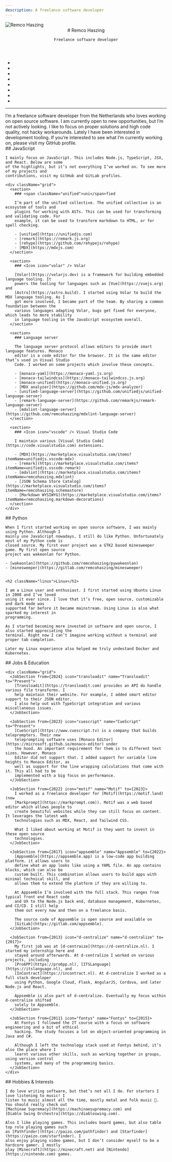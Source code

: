 ```yaml
---
description: A freelance software developer
---
```



<nav className="intro-nav">
  <img alt="Remco Haszing" height={144} srcSet={`${gravatar(144)},${gravatar(288)} 2x,${gravatar(576)} 4x`} width={144} />

  <header>
    # Remco Haszing

    Freelance software developer
  </header>

  - <ProfileLink icon="github" name="GitHub" url="https://github.com/remcohaszing" />
  - <ProfileLink icon="gitlab" name="GitLab" url="https://gitlab.com/remcohaszing" />
  - <ProfileLink icon="bluesky" name="Bluesky" url="https://bsky.app/profile/remcohaszing.nl" />
  - <ProfileLink icon="mastodon" name="Mastodon" url="https://mastodon.social/@remcohaszing" />
  - <ProfileLink icon="github-sponsors" name="Sponsor" title="Remco’s GitHub Sponsors profile" url="https://github.com/sponsors/remcohaszing" />
  - <ProfileLink icon="stackoverflow" name="StackOverflow" url="https://stackoverflow.com/u/1154610" />
  - <ProfileLink icon="npm" name="npm" url="https://npmjs.com/~remcohaszing" />
  - <ProfileLink icon="gmail" name="remcohaszing@gmail.com" title="Remco’s email address" url="mailto:remcohaszing@gmail.com" />

</nav>

---

<main>
  I’m a freelance software developer from the Netherlands who loves working on open source software.
  I am currently open to new opportunities, but I’m not actively looking. I like to focus on proper
  solutions and high code quality, not hacky workarounds. Lately I have been interested in
  development tooling. If you’re interested to see what I’m currently working on, please visit my
  GitHub profile.

  <section>
    ## <Icon icon="javascript" /> JavaScript

    I mainly focus on JavaScript. This includes Node.js, TypeScript, JSX, and React. Below are some
    of the highlights, but it’s not everything I’ve worked on. To see more of my projects and
    contributions, visit my GitHub and GitLab profiles.

    <div className="grid">
      <section>
        ### <span className="unified">uni</span>fied

        I’m part of the unified collective. The unified collective is an ecosystem of tools and
        plugins for working with ASTs. This can be used for transforming and validating code. For
        example, it can be used to transform markdown to HTML, or for spell checking.

        - [unified](https://unifiedjs.com)
        - [remark](https://remark.js.org)
        - [rehype](https://github.com/rehypejs/rehype)
        - [MDX](https://mdxjs.com)
      </section>

      <section>
        ### <Icon icon="volar" /> Volar

        [Volar](https://volarjs.dev) is a framework for building embedded language tooling. It
        powers the tooling for languages such as [Vue](https://vuejs.org) and
        [Astro](https://astro.build). I started using Volar to build the MDX language tooling. As I
        got more involved, I became part of the team. By sharing a common foundation between the
        various languages adapting Volar, bugs get fixed for everyone, which leads to more stability
        in language tooling in the JavaScript ecosystem overall.
      </section>

      <section>
        ### Language server

        The language server protocol allows editors to provide smart language features. Monaco
        editor is a code editor for the browser. It is the same editor that’s used in Visual Studio
        Code. I worked on some projects which involve these concepts.

        - [monaco-yaml](https://monaco-yaml.js.org)
        - [monaco-tailwindcss](https://monaco-tailwindcss.js.org)
        - [monaco-unified](https://monaco-unified.js.org)
        - [MDX analyzer](https://github.com/mdx-js/mdx-analyzer)
        - [unified-language-server](https://github.com/unifiedjs/unified-language-server)
        - [remark-language-server](https://github.com/remarkjs/remark-language-server)
        - [mdxlint-language-server](https://github.com/remcohaszing/mdxlint-language-server)
      </section>

      <section>
        ### <Icon icon="vscode" /> Visual Studio Code

        I maintain various [Visual Studio Code](https://code.visualstudio.com) extensions.

        - [MDX](https://marketplace.visualstudio.com/items?itemName=unifiedjs.vscode-mdx)
        - [remark](https://marketplace.visualstudio.com/items?itemName=unifiedjs.vscode-remark)
        - [mdxlint](https://marketplace.visualstudio.com/items?itemName=remcohaszing.mdxlint)
        - [JSON Schema Store Catalog](https://marketplace.visualstudio.com/items?itemName=remcohaszing.schemastore)
        - [Markdown WYSIWYG](https://marketplace.visualstudio.com/items?itemName=remcohaszing.markdown-decorations)
      </section>
    </div>
  </section>

  <section>
    ## <Icon icon="python" /> Python

    When I first started working on open source software, I was mainly using Python. Although I
    mainly use JavaScript nowadays, I still do like Python. Unfortunately most of my Python code is
    closed source. My first ever project was a GTK2 based minesweeper game. My first open source
    project was wakeonlan for Python.

    - [wakeonlan](https://github.com/remcohaszing/pywakeonlan)
    - [minesweeper](https://gitlab.com/remcohaszing/minesweeper)
  </section>

  <section>
    <img alt="" className="float" height={200} src={assetLink('tux.svg')} width={150} />

    <h2 className="linux">Linux</h2>

    I am a Linux user and enthusiast. I first started using Ubuntu Linux in 2008 and I’ve loved
    using it ever since. I love that it’s free, open source, customizable and dark mode was
    supported far before it became mainstream. Using Linux is also what sparked my interest in
    programming.

    As I started becoming more invested in software and open source, I also started appreciating the
    terminal. Right now I can’t imagine working without a terminal and proper tab completion.

    Later my Linux experience also helped me truly undestand Docker and Kubernetes.
  </section>

  <section>
    ## Jobs & Education

    <div className="grid">
      <JobSection from={2024} icon="transloadit" name="Transloadit" to="Present">
        [Transloadit](https://transloadit.com) provides an API do handle various file transforms. I
        help maintain their website. For example, I added smart editor support to their JSON editor.
        I also help out with TypeScript integration and various miscellaneous issues.
      </JobSection>

      <JobSection from={2023} icon="cuescript" name="CueScript" to="Present">
        [CueScript](https://www.cuescript.tv) is a company that builds teleprompters. Their new
        teleprompting software uses [Monaco Editor](https://microsoft.github.io/monaco-editor) under
        the hood. An important requirement for them is to different text sizes. However, Monaco
        Editor did not support that. I added support for variable line heights to Monaco Editor, as
        well as support for the line wrapping calculations that come with it. This all had to be
        implemented with a big focus on performance.
      </JobSection>

      <JobSection from={2022} icon="motif" name="Motif" to={2023}>
        I worked as a freelance developer for [Motif](https://motif.land) (now
        [Markprompt](https://markprompt.com)). Motif was a web based editor which allows people to
        create beautiful websites while they can still focus on content. It leverages the latest web
        technologies such as MDX, React, and Tailwind CSS.

        What I liked about working at Motif is they want to invest in these open source
        technologies.
      </JobSection>

      <JobSection from={2017} icon="appsemble" name="Appsemble" to={2022}>
        [Appsemble](https://appsemble.app) is a low-code app building platform. it allows users to
        define what an app looks like using a YAML file. An app contains blocks, which can also be
        custom built. This combination allows users to build apps with minimal technical skill, and
        allows them to extend the platform if they are willing to.

        At Appsemble I’m involved with the full stack. This ranges from typical front end React code
        and UX to the Node.js back end, database management, Kubernetes, and CI/CD. I still help
        them out every now and then on a freelance basis.

        The source code of Appsemble is open source and available on
        [GitLab](https://gitlab.com/appsemble).
      </JobSection>

      <JobSection from={2013} icon="d-centralize" name="d-centralize" to={2017}>
        My first job was at [d-centraize](https://d-centralize.nl). I started my internship here and
        stayed around afterwards. At d-centralize I worked on various projects, including
        [Pro6PP](https://pro6pp.nl), [ITSLanguage](https://itslanguage.nl), and
        [InContract](https://incontract.nl). At d-centralize I worked as a full stack developer
        using Python, Google Cloud, Flask, AngularJS, Cordova, and later Node.js and React.

        Appsemble is also part of d-centralize. Eventually my focus within d-centralize shifted
        solely to Appsemble.
      </JobSection>

      <JobSection from={2011} icon="fontys" name="Fontys" to={2015}>
        At Fontys I followed the IT course with a focus on software engineering and a bit of ethical
        hacking. The study focuses a lot on object-oriented programming in Java and C#.

        Although I left the technology stack used at Fontys behind, it’s also the place where I
        learnt various other skills, such as working together in groups, using version control
        systems, and many of the programming basics.
      </JobSection>
    </div>
  </section>

  <section>
    ## Hobbies & Interests

    I do love writing software, but that’s not all I do. For starters I love listening to music! I
    listen to music almost all the time, mostly metal and folk music 🤘. You should really check out
    [Machinae Supremacy](https://machinaesupremacy.com) and
    [Diablo Swing Orchestra](https://diabloswing.com).

    Also I like playing games. This includes board games, but also table top role playing games such
    as [Pathfinder](https://paizo.com/pathfinder) and [Starfinder](https://paizo.com/starfinder). I
    also enjoy playing video games, but I don’t consider myself to be a hardcore gamer. I mostly
    play [Minecraft](https://minecraft.net) and [Nintendo](https://nintendo.com) games.
  </section>
</main>
